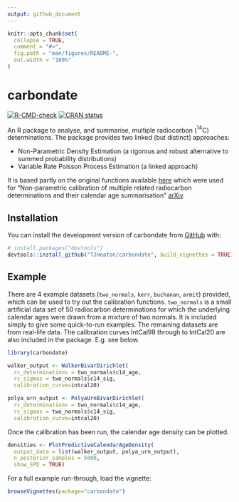 ```yaml
---
output: github_document
---
```


<!-- README.md is generated from README.Rmd. Please edit that file -->

```r
knitr::opts_chunk$set(
  collapse = TRUE,
  comment = "#>",
  fig.path = "man/figures/README-",
  out.width = "100%"
)
```

# carbondate

<!-- badges: start -->
[![R-CMD-check](https://github.com/TJHeaton/carbondate/actions/workflows/R-CMD-check.yaml/badge.svg)](https://github.com/TJHeaton/carbondate/actions/workflows/R-CMD-check.yaml)
[![CRAN status](https://www.r-pkg.org/badges/version/carbondate)](https://CRAN.R-project.org/package=carbondate)
<!-- badges: end -->

An R package to analyse, and summarise, multiple radiocarbon ($^{14}$C) determinations. The package provides two linked (but distinct) approaches:

- Non-Parametric Density Estimation (a rigorous and robust alternative to summed probability distributions)
- Variable Rate Poisson Process Estimation (a linked approach)

It is based partly on the
original functions available 
[here](https://github.com/TJHeaton/NonparametricCalibration) which were used for 
"Non-parametric calibration of multiple related radiocarbon determinations and 
their calendar age summarisation" [arXiv](https://arxiv.org/abs/2109.15024).

## Installation

You can install the development version of carbondate from 
[GitHub](https://github.com/) with:

``` r
# install.packages("devtools")
devtools::install_github("TJHeaton/carbondate", build_vignettes = TRUE)
```

## Example

There are 4 example datasets (`two_normals`, `kerr`, `buchanan`, `armit`) provided, which can 
be used to try out the calibration functions. `two_normals` is a small artificial data set of 50
radiocarbon determinations for which the underlying calendar ages were drawn from a mixture
of two normals. It is included simply to give some quick-to-run examples. The remaining datasets
are from real-life data. The calibration curves IntCal98 through to IntCal20 are
also included in the package. E.g. see below.

```r
library(carbondate)

walker_output <- WalkerBivarDirichlet(
  rc_determinations = two_normals$c14_age,
  rc_sigmas = two_normals$c14_sig,
  calibration_curve=intcal20)

polya_urn_output <- PolyaUrnBivarDirichlet(
  rc_determinations = two_normals$c14_age,
  rc_sigmas = two_normals$c14_sig,
  calibration_curve=intcal20)
```

Once the calibration has been run, the calendar age density can be plotted. 

```r
densities <- PlotPredictiveCalendarAgeDensity(
  output_data = list(walker_output, polya_urn_output),
  n_posterior_samples = 5000,
  show_SPD = TRUE)
```

For a full example run-through, load the vignette:

``` r
browseVignettes(package="carbondate")
```



